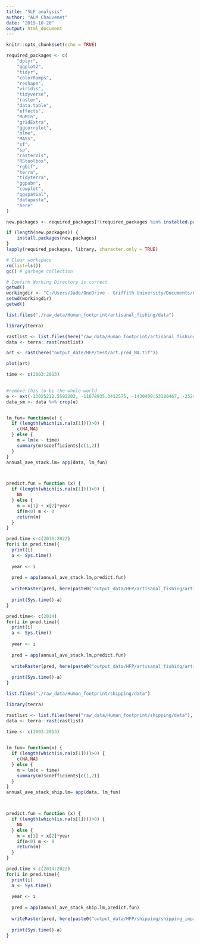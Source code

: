 ```yaml
---
title: "SLF analysis"
author: "ALM Chauvenet"
date: "2019-10-20"
output: html_document
---
```


```r
knitr::opts_chunk$set(echo = TRUE)
```

```r
required_packages <- c(
    "dplyr",
    "ggplot2",
    "tidyr",
    "colorRamps",
    "reshape",
    "viridis",
    "tidyverse",
    "raster",
    "data.table",
    "effects",
    "MuMIn",
    "gridExtra",
    "ggcorrplot",
    "nlme",
    "MASS",
    "sf",
    "sp",
    "rasterVis",
    "RStoolbox",
    "rgbif",
    "terra",
    "tidyterra",
    "ggpubr",
    "cowplot",
    "ggspatial",
    "datapasta",
    "here"
)

new.packages <- required_packages[!(required_packages %in% installed.packages()[,"Package"])]

if (length(new.packages)) {
    install.packages(new.packages)
}
lapply(required_packages, library, character.only = TRUE)
```


```r
# Clear workspace
rm(list=ls())
gc() # garbage collection

# Confirm Working Directory is correct
getwd()
workingdir <- "C:/Users/Jade/OneDrive - Griffith University/Documents/University/2024 - Dissertation/Data/masters/MPA_potential_Australia/scripts"
setwd(workingdir)
getwd()
```


```r
list.files("./raw_data/Human_footprint/artisanal_fishing/data")

library(terra)

rastlist <- list.files(here("raw_data/Human_footprint/artisanal_fishing/data"), pattern='impact.tif$', all.files= T, full.names= T)
data <- terra::rast(rastlist)


```

```r
art <- rast(here("output_date/HFP/test/art.pred_NA.tif"))

plot(art)
```

```r
time <- c(2003:2013) 
 

#remove this to be the whole world 
e <- ext(-13025212.5592203, -11678935.3412575, -1430409.53180467, -252416.966087214)
data_sm <- data %>% crop(e)


lm_fun= function(x) {
  if (length(which(is.na(x[1])))>0) {
    c(NA,NA)
  } else {
    m = lm(x ~ time)
    summary(m)$coefficients[c(1,2)]
  }
}
annual_ave_stack.lm= app(data, lm_fun)



predict.fun = function (x) {
  if (length(which(is.na(x[1])))>0) {
    NA
  } else {
    m = x[1] + x[2]*year
    if(m<0) m <- 0
    return(m)
  }
}

pred.time <-c(2016:2022)
for(i in pred.time){
  print(i)
  a <- Sys.time()
  
  year <- i
  
  pred = app(annual_ave_stack.lm,predict.fun)
  
  writeRaster(pred, here(paste0("output_data/HFP/artisanal_fishing/artisanal_fishing_impact_", year,".tif")), overwrite = TRUE)
  
  print(Sys.time()-a)
}

pred.time<- c(2014)
for(i in pred.time){
  print(i)
  a <- Sys.time()
  
  year <- i
  
  pred = app(annual_ave_stack.lm,predict.fun)
  
  writeRaster(pred, here(paste0("output_data/HFP/artisanal_fishing/artisanal_fishing_impact_", year,".tif")), overwrite = TRUE)
  
  print(Sys.time()-a)
}
```

```r
list.files("./raw_data/Human_footprint/shipping/data")

library(terra)

rastlist <- list.files(here("raw_data/Human_footprint/shipping/data"), pattern='impact.tif$', all.files= T, full.names= T)
data <- terra::rast(rastlist)

time <- c(2003:2013) 
 

lm_fun= function(x) {
  if (length(which(is.na(x[1])))>0) {
    c(NA,NA)
  } else {
    m = lm(x ~ time)
    summary(m)$coefficients[c(1,2)]
  }
}
annual_ave_stack_ship.lm= app(data, lm_fun)



predict.fun = function (x) {
  if (length(which(is.na(x[1])))>0) {
    NA
  } else {
    m = x[1] + x[2]*year
    if(m<0) m <- 0
    return(m)
  }
}

pred.time <-c(2014:2022)
for(i in pred.time){
  print(i)
  a <- Sys.time()
  
  year <- i
  
  pred = app(annual_ave_stack_ship.lm,predict.fun)
  
  writeRaster(pred, here(paste0("output_data/HFP/shipping/shipping_impact_", year,".tif")), overwrite = TRUE)
  
  print(Sys.time()-a)
}

```

